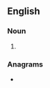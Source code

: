 {{also|Fixers}}

==English==

===Noun===
{{head|en|noun plural form}}

# {{plural of|fixer|lang=en}}

===Anagrams===
* {{l|en|xerifs}}